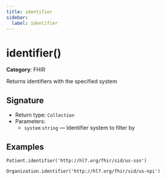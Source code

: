 ```yaml
---
title: identifier
sidebar:
  label: identifier
---
```


# identifier()

**Category**: FHIR

Returns identifiers with the specified system

## Signature

- Return type: `Collection`
- Parameters:
  - `system` `string` — Identifier system to filter by

## Examples

```fhirpath
Patient.identifier('http://hl7.org/fhir/sid/us-ssn')
```

```fhirpath
Organization.identifier('http://hl7.org/fhir/sid/us-npi')
```

